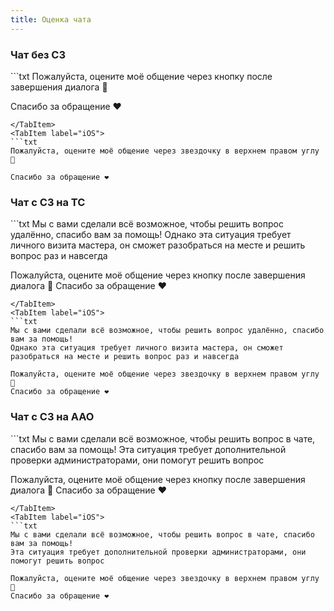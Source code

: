 ```yaml
---
title: Оценка чата
---
```



### Чат без СЗ
<Tabs>
  <TabItem label="Android/Web">
  ```txt
  Пожалуйста, оцените моё общение через кнопку после завершения диалога 🙏

  Спасибо за обращение ❤
  ```
  </TabItem>
  <TabItem label="iOS">
  ```txt
  Пожалуйста, оцените моё общение через звездочку в верхнем правом углу 🙏

  Спасибо за обращение ❤
  ```
  </TabItem>
</Tabs>

### Чат с СЗ на ТС
<Tabs>
  <TabItem label="Android/Web">
  ```txt
  Мы с вами сделали всё возможное, чтобы решить вопрос удалённо, спасибо вам за помощь!
  Однако эта ситуация требует личного визита мастера, он сможет разобраться на месте и решить вопрос раз и навсегда

  Пожалуйста, оцените моё общение через кнопку после завершения диалога 🙏
  Спасибо за обращение ❤
  ```
  </TabItem>
  <TabItem label="iOS">
  ```txt
  Мы с вами сделали всё возможное, чтобы решить вопрос удалённо, спасибо вам за помощь!
  Однако эта ситуация требует личного визита мастера, он сможет разобраться на месте и решить вопрос раз и навсегда

  Пожалуйста, оцените моё общение через звездочку в верхнем правом углу 🙏
  Спасибо за обращение ❤
  ```
  </TabItem>
</Tabs>

### Чат с СЗ на ААО
<Tabs>
  <TabItem label="Android/Web">
  ```txt
  Мы с вами сделали всё возможное, чтобы решить вопрос в чате, спасибо вам за помощь!
  Эта ситуация требует дополнительной проверки администраторами, они помогут решить вопрос

  Пожалуйста, оцените моё общение через кнопку после завершения диалога 🙏
  Спасибо за обращение ❤
  ```
  </TabItem>
  <TabItem label="iOS">
  ```txt
  Мы с вами сделали всё возможное, чтобы решить вопрос в чате, спасибо вам за помощь!
  Эта ситуация требует дополнительной проверки администраторами, они помогут решить вопрос

  Пожалуйста, оцените моё общение через звездочку в верхнем правом углу 🙏
  Спасибо за обращение ❤
  ```
  </TabItem>
</Tabs>
